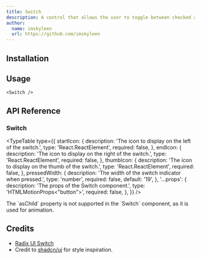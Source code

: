 ```yaml
---
title: Switch
description: A control that allows the user to toggle between checked and not checked.
author:
  name: imskyleen
  url: https://github.com/imskyleen
---
```


<ComponentPreview name="demo-components-radix-switch" />

## Installation

<ComponentInstallation name="components-radix-switch" />

## Usage

```tsx
<Switch />
```

## API Reference

### Switch

<div className="flex flex-col gap-2">
<ExternalLink
  href="https://animate-ui.com/docs/primitives/radix/switch#switch"
  text="Animate UI API Reference - Switch Primitive"
/>

<ExternalLink
  href="https://www.radix-ui.com/primitives/docs/components/switch#root"
  text="Radix UI API Reference - Switch.Root"
/>
</div>

<TypeTable
  type={{
    startIcon: {
      description: 'The icon to display on the left of the switch.',
      type: 'React.ReactElement',
      required: false,
    },
    endIcon: {
      description: 'The icon to display on the right of the switch.',
      type: 'React.ReactElement',
      required: false,
    },
    thumbIcon: {
      description: 'The icon to display on the thumb of the switch.',
      type: 'React.ReactElement',
      required: false,
    },
    pressedWidth: {
      description: 'The width of the switch indicator when pressed.',
      type: 'number',
      required: false,
      default: '19',
    },
    '...props': {
      description: 'The props of the Switch component.',
      type: 'HTMLMotionProps<"button">',
      required: false,
    },
  }}
/>

<Callout type="info">
  The `asChild` property is not supported in the `Switch` component, as it is
  used for animation.
</Callout>

## Credits

- [Radix UI Switch](https://www.radix-ui.com/primitives/docs/components/switch)
- Credit to [shadcn/ui](https://ui.shadcn.com/docs/components/switch) for style inspiration.
